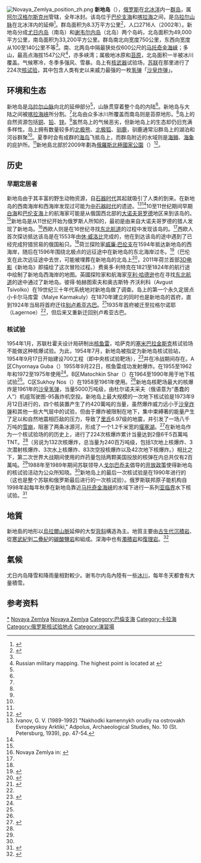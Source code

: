 {{Infobox islands
| name             = 新地岛
| local_name       = {{lang-ru|Но́вая Земля́}}
| native_name      =
| image_name       = Novaya Zemlya-cht.svg
| image_caption    = 新地島地圖
| image_size       =
| map_image        = 
| map_caption      = 
| nickname         =
| location         = [[北冰洋|北冰洋]]
| coordinates      = {{Coord|74|N|56|E|type:isle_region:RU_dim:2000000|display=inline,title}}
| archipelago      =
| total_islands    =
| major_islands    = 2
| area_km2         = 90650
| length_km        =
| width_km         =
| highest_mount    =
| elevation_m      = 1547
| population       = 2,400
| population_as_of = 2010
| density_km2      =
| ethnic_groups    =
| country          = [[俄罗斯|俄罗斯]]
| country_admin_divisions_title   = Federal subject
| country_admin_divisions         = [[阿尔汉格尔斯克州|阿尔汉格尔斯克州]]
| country_largest_city            = {{tsl|en|Belushya Guba||Belushya Guba}}
| country_largest_city_population = 1,972
| additional_info  =
}}
[[File:Novaya_Zemlya_position_zh.png|thumb]]
'''新地岛'''（{{lang-ru|'''Новая Земля'''}}），[[俄罗斯|俄罗斯]]在[[北冰洋|北冰洋]]内一[[群岛|群岛]]，属[[阿尔汉格尔斯克州|阿尔汉格尔斯克州]]管辖，全年冰封。该岛位于[[巴伦支海|巴伦支海]]和[[喀拉海|喀拉海]]之间，是[[乌拉尔山脉|乌拉尔山脉]]在北冰洋内的延伸<ref name="nasa">{{cite web|url=http://visibleearth.nasa.gov/view_rec.php?id=5612|title=Novaya Zemlya, Northern Russia|publisher=NASA|accessdate=2006-10-14|deadurl=yes|archiveurl=https://web.archive.org/web/20061011094505/http://www.visibleearth.nasa.gov/view_rec.php?id=5612|archivedate=2006-10-11}}</ref>。群岛面积为8.3万平方公里<ref name="Serebryanny">{{cite journal|author=Leonid Serebryanny|title=The colonization and peoples of Novaya Zemlya then and now|journal= Nationalities Papers|volume=25|issue=2|pages=301–309|doi=10.1080/00905999708408505|language=en}}</ref>，人口2716人（2002年）。新地岛分成[[尤日内岛|尤日内岛]]（南岛）和[[谢韦尔内岛|谢韦尔内岛]]（北岛）两个岛屿，北岛面积为49,000平方公里，南岛面积为33,200平方公里。群岛南北向宽度750公里，东西向宽度从100至140公里不等<ref name="khalturin_2005"/>。南、北两岛中隔最狭处仅600公尺的[[马托奇金海峡|马托奇金海峡]]；多山，最高点海拔1547公尺<ref name="map">Russian military mapping. The highest point is located at {{coord|75|10|N|57|50|E|display=inline}}</ref>，亦多峡湾；属极地冰原和[[凍原|苔原]]，北岛面积一半被冰川覆盖。气候寒冷，冬季多强风、雪暴。岛上有[[核武器|核武器]]试验场，[[苏联|苏联]]在那里进行了224次[[核试验|核试验]]，其中包含人类有史以来威力最强的一枚[[氢弹|氢弹]]「[[沙皇炸弹|沙皇炸弹]]」。

== 环境和生态 ==
新地岛是[[乌拉尔山脉|乌拉尔山脉]]向北的延伸部分<ref name="nasa"/>，山脉贯穿着整个岛的内陆<ref name="eb1911"/>。新地岛与大陆之间被[[喀拉海峡|喀拉海峡]]所分割。<ref name="eb1911"/>北岛由众多冰川所覆盖而南岛则是苔原地形。<ref name="eb1911"/>岛上的自然资源包括[[铜|铜]]、[[铅|铅]]、[[锌|锌]]。<ref name="eb1911"/>虽然岛上的气候恶劣，但新地岛上的生态却仍旧充满多样性。岛上拥有数量较多的[[北极熊|北极熊]]、[[北极狐|北极狐]]、[[驯鹿|驯鹿]]，驯鹿通常沿群岛上的湖泊和河谷群聚<ref name="Serebryanny"/>。夏季时会有成群的[[海鸟|海鸟]]飞抵岛上，而群岛附近的水域则是[[海狮|海狮]]、[[海象|海象]]的庇护所。<ref name="Serebryanny"/>新地島北部於2009年劃為[[俄羅斯北極國家公園|俄羅斯北極國家公園]]（{{lang|ru|Русская Арктика}}）<ref name="strf">{{cite web | date = 2009-06-15 | url = http://www.strf.ru/material.aspx?CatalogId=222&d_no=20934 | title = Учреждён национальный парк «Русская Арктика» | publisher = Наука и технологии России | accessdate = 2009-06-22 | language = ru | archive-url = https://web.archive.org/web/20160325014827/http://www.strf.ru/material.aspx?CatalogId=222&d_no=20934 | archive-date = 2016-03-25 | dead-url = yes }}</ref>。

== 历史 ==
=== 早期定居者 ===
新地岛由于其丰富的野生动物资源，自[[石器时代|石器时代]]其起就吸引了人类的到来。在新地岛的西南海岸和西海岸发现过可能为[[中石器时代|中石器时代]]的遗迹。<ref>Ivanov, G. V. (1989-1992) "Nakhodki kamennykh orudiy na ostrovakh Evropeyskoy Arktiki," Adpolus, Archaeological Studies, No. 10 (St. Petersburg, 1939), pp. 47-54.</ref><ref name="Serebryanny"/>10至11世纪期间早期[[白海|白海]]和[[巴伦支海|巴伦支海]]上的航海家可能是从俄国西北部的[[大诺夫哥罗德|大诺夫哥罗德]]地区来到该岛的。<ref name="Serebryanny"/>新地岛是从11世纪开始为俄罗斯人所知的，最初是由来自大诺夫哥罗德的猎人发现了新地岛。<ref name="eb1911">Novaya Zemlya in: {{cite web|url=http://www.1911encyclopedia.org/Novaya_Zemlya |title=Encyclopaedia Britannica (11th ed.) |year=1911 |accessdate=2006-10-14 |deadurl=yes |archiveurl=https://web.archive.org/web/20071017172753/http://1911encyclopedia.org/Novaya_Zemlya |archivedate=2007-10-17 }}</ref>西欧人则是在16世纪寻找[[东北航道|东北航道]]的过程中发现该岛的。<ref name="eb1911"/>西欧人首次探访抵达该岛是在1553年由[[休·威洛比|休·威洛比]]完成的，他在到达该岛的途中遇到了已经完成狩猎贸易的俄国船只。<ref name="eb1911"/>荷兰探险家[[威廉·巴伦支|威廉·巴伦支]]在1594年抵达新地岛的西海岸，随后在1596年围绕北极点的远征途中在新地岛的东北海岸过冬。<ref name="whitfield">{{cite book|title=New Found Lands: Maps in the History of Exploration|url=https://archive.org/details/newfoundlandsmap0000whit|year=1998|first=Peter|last=Whitfield|publisher=Routledge|location=UK|isbn=0-415-92026-4|accessdate = 2006-10-14}}</ref>（巴伦支在此次远征途中去世，可能被埋葬在新地岛的北岛上<ref>{{cite journal|url=http://pubs.aina.ucalgary.ca/arctic/Arctic55-4-329.pdf|title="Search for Barents: Evaluation of Possible Burial Sites on North Novaya Zemlya, Russia"|author=Jaapjan J. Zeeberg,Pieter M. Floore, George J.R. Maat and Jerzy H. Gawronski|journal=Arctic|volume=55|issue=4|pages=329–338|access-date=2012-11-01|archive-date=2017-11-08|archive-url=https://web.archive.org/web/20171108231041/http://pubs.aina.ucalgary.ca/arctic/Arctic55-4-329.pdf|dead-url=no}}</ref>，2011年荷兰首部[[3D电影|3D电影]]《新地岛》即描绘了这次冒险过程。）费奥多·利特克在1821至1824年的航行途中绘制了新地岛西海岸的地图。英國探险家和航海家[[亨利·哈德逊|亨利·哈德逊]]也在寻找[[东北航道|东北航道]]的途中通过了新地岛。彼得·帕赫图索夫和奥古斯特·齐沃利科（Avgust Tsivolko）在19世纪三十年代系统地对新地岛做了调查。岛上的第一个永久定居点小卡尔马库雷（Malye Karmakuly）在1870年建立的同时也是新地岛的首府，直到1924年当局将首府迁往[[别卢希亚古巴|别卢希亚古巴]]。<ref name="history3">{{cite web|url=http://www.belushka-info.ru/history3.htm|title=Новая земля в 1917—1941 гг|publisher=belushka-info.ru|date=|accessdate=2012-09-27|archive-date=2010-12-08|archive-url=https://web.archive.org/web/20101208215450/http://belushka.virtbox.ru/history3.htm|dead-url=no}}</ref>1935年首府被迁至拉格尔诺耶（Lagernoe）<ref name="history3"/>，但后来又重新迁回别卢希亚古巴。

=== 核试验 ===
1954年1月，苏联杜霍夫设计局研制出[[核鱼雷|核鱼雷]]，哈萨克的[[塞米伊|塞米巴拉金斯克]]核试验场不能做这种核爆试验。为此，1954年7月，新地岛被指定为新地岛核试验站，1954年9月17日开始建设700工程（即中央核试验靶场），<ref name="khalturin_2005">{{cite journal|url=http://www.tandfonline.com/doi/abs/10.1080/08929880590961862|title=A Review of Nuclear Testing by the Soviet Union at Novaya Zemlya, 1955–1990|first=Vitaly I.|last=Khalturin|coauthors=Rautian, Tatyana G.; Richards, Paul G.; Leith, William S.|journal=Science and Global Security|volume=13|issue=1|year=2005|pages=1–42|doi=10.1080/08929880590961862|language=en|access-date=2012-10-30|archive-date=2021-07-08|archive-url=https://web.archive.org/web/20210708082807/https://www.tandfonline.com/doi/abs/10.1080/08929880590961862|dead-url=no}}</ref>并在冷战期间存在。A区Chyornaya Guba（{{coord|70.7|N|54.6|E|}}）1955年9月22日，核鱼雷成功发射爆炸。在1955至1962年和1972至1975年使用<ref name="khalturin_2005"/>。B区Matochkin Shar（{{coord|73.4|N|54.9|E|display=inline}}）在1964至1990年用于地下核试验<ref name="khalturin_2005"/>。C区Sukhoy Nos（{{coord|73.7|N|54.0|E|display=inline}}）在1958至1961年使用。<ref name="khalturin_2005"/>新地岛核靶场最大的核爆炸是1961年的[[沙皇炸彈|沙皇氢弹]]，当量5000万吨级，由杜尔诺夫采夫（俄语意为“愚蠢的人”）机组驾驶图-95轰炸机空投。新地岛上最大规模的一次地下核试验是1973年9月12日进行的，四个核装置产生了约420萬吨的当量，虽然爆炸威力远小于[[沙皇炸弹|沙皇炸弹]]和其他一些大气层中的试验，但由于爆炸被限制在地下，集中束縛著的能量产生了足以和自然地震相匹敌的压力，导致了[[黎克特制地震震級|里氏]]6.97级的地震，并引发了一场八千万吨的[[雪崩|雪崩]]，阻塞了两条冰源河，形成了一个1.2千米宽的[[堰塞湖|堰塞湖]]。<ref name="lamont_doherty">{{cite web |url=http://www.ldeo.columbia.edu/news/2005/11_28_05.htm |title=Frozen in Time: A Cold War Relic Gives up its Secrets |first=Sara |last=Pratt |date=2005-11-28 |publisher=Lamont-Doherty Earth Observatory, Columbia University |accessdate=2006-10-14 |archive-date=2020-09-16 |archive-url=https://web.archive.org/web/20200916080615/https://www.ldeo.columbia.edu/news/2005/11_28_05.htm |dead-url=no }}</ref>在新地岛作为一个核试验场的的历史上，进行了224次核爆炸累计当量达到2億6千5百萬吨TNT。<ref name="khalturin_2005"/>（另说为132次核爆炸，总当量为240百万吨级，包括1次地上核爆炸、3次潜射核爆炸、3次水上核爆炸、83次空投核爆炸以及42次地下核爆炸。）相比之下，第二次世界大战期间使用的炸药量包括两颗美国投放的核弹在内总共仅有2百萬吨。<ref name="lamont_doherty" />1988年至1989年期间苏联领导人[[米哈伊尔·戈尔巴乔夫|戈尔巴乔夫]]倡导的[[开放政策|开放政策]]使得新地岛的核试验活动为公众所知晓。<ref name="khalturin_2005"/>新地岛上的最后一次核试验是在1990年进行的（这也是整个苏联和俄罗斯最后进行的一次核试验）。俄罗斯联邦原子能机构自1998年起每年秋季在新地岛靠近[[马托奇金海峡|马托奇金海峡]]的水域下进行一系列[[臨界質量|亚临界]]水下核试验。<ref name="jasinsky">{{cite journal |title=Russia: Of Truth and Testing |first=Michael |last=Jasinski |coauthors=Chuen, Cristina; Ferguson, Charles D. |journal=Bulletin of the Atomic Scientists|volume=58 |issue=5 |pages=60–65 |year=2002|doi=10.2968/058005017 |url=http://intl-bos.sagepub.com/content/58/5/60.extract}}</ref>

==地質==
新地島的地形以[[乌拉尔山脉|烏拉爾山脈]]延伸的大型[[背斜|背斜]]構造為主。地質主要由[[古生代|古生代]][[沉積岩|沉積岩]]、從[[寒武紀|寒武紀]]到[[二疊紀|二疊紀]]的[[碳酸鹽岩|碳酸鹽岩]]和{{link-en|矽質碎屑岩|siliciclastic}}組成。深海中也有[[浊积岩|濁積岩]]和[[复理岩|復理岩]]。<ref>{{Cite web|title=Detrital zircon geochronology of Palaeozoic Novaya Zemlya – a key to understanding the basement of the Barents Shelf|url=https://onlinelibrary.wiley.com/doi/10.1111/ter.12064|access-date=9/3/2022|language=en|archive-date=2022-06-10|archive-url=https://web.archive.org/web/20220610121930/https://onlinelibrary.wiley.com/doi/10.1111/ter.12064}}</ref>

==氣候==
尤日内岛降雪和降雨量相對較少。谢韦尔内岛內陸有一些[[冰川|冰川]]，每年冬天都會有大量積雪。
{{Weather box
|location=新地岛
|metric first=yes
|single line=yes
|Jan record high C = 2.6
|Feb record high C = 1.7
|Mar record high C = 2.0
|Apr record high C = 7.8
|May record high C = 17.6
|Jun record high C = 22.2
|Jul record high C = 28.3
|Aug record high C = 23.8
|Sep record high C = 16.5
|Oct record high C = 9.7
|Nov record high C = 4.5
|Dec record high C = 2.5
|year record high C = 28.3
|Jan high C = -10.9
|Feb high C = -11.5
|Mar high C = -9.1
|Apr high C = -6.7
|May high C = -1.4
|Jun high C = 4.9
|Jul high C = 10.3
|Aug high C = 9.0
|Sep high C = 5.5
|Oct high C = -0.1
|Nov high C = -4.8
|Dec high C = -8.1
|year high C = -1.9
|Jan mean C = -14.1
|Feb mean C = -14.7
|Mar mean C = -12.2
|Apr mean C = -9.9
|May mean C = -3.7
|Jun mean C = 2.5
|Jul mean C = 7.3
|Aug mean C = 6.8
|Sep mean C = 3.7
|Oct mean C = -1.8
|Nov mean C = -7.1
|Dec mean C = -11.1
|year mean C = -4.5
|Jan low C = -17.3
|Feb low C = -17.9
|Mar low C = -15.2
|Apr low C = -13.0
|May low C = -5.8
|Jun low C = 0.7
|Jul low C = 5.1
|Aug low C = 4.9
|Sep low C = 2.1
|Oct low C = -4.0
|Nov low C = -9.9
|Dec low C = -14.1
|year low C = -7.0
|Jan record low C = -36.0
|Feb record low C = -37.4
|Mar record low C = -40.0
|Apr record low C = -29.9
|May record low C = -25.9
|Jun record low C = -9.6
|Jul record low C = -2.8
|Aug record low C = -1.7
|Sep record low C = -9.9
|Oct record low C = -21.1
|Nov record low C = -29.1
|Dec record low C = -36.2
|year record low C = -40.0
|precipitation colour = green
|Jan precipitation mm = 30
|Feb precipitation mm = 26
|Mar precipitation mm = 24
|Apr precipitation mm = 20
|May precipitation mm = 15
|Jun precipitation mm = 23
|Jul precipitation mm = 36
|Aug precipitation mm = 31
|Sep precipitation mm = 39
|Oct precipitation mm = 35
|Nov precipitation mm = 24
|Dec precipitation mm = 33
|year precipitation mm = 336
|Jan humidity = 78
|Feb humidity = 77
|Mar humidity = 77
|Apr humidity = 76
|May humidity = 78
|Jun humidity = 81
|Jul humidity = 83
|Aug humidity = 83
|Sep humidity = 85
|Oct humidity = 82
|Nov humidity = 79
|Dec humidity = 78
|year humidity = 80
|Jan rain days = 1
|Feb rain days = 1
|Mar rain days = 1
|Apr rain days = 1
|May rain days = 3
|Jun rain days = 10
|Jul rain days = 15
|Aug rain days = 17
|Sep rain days = 19
|Oct rain days = 9
|Nov rain days = 3
|Dec rain days = 2
|year rain days = 82
|Jan snow days = 18
|Feb snow days = 18
|Mar snow days = 19
|Apr snow days = 17
|May snow days = 17
|Jun snow days = 10
|Jul snow days = 1
|Aug snow days = 1
|Sep snow days = 6
|Oct snow days = 17
|Nov snow days = 19
|Dec snow days = 20
|year snow days = 163
|Jan sun = 0
|Feb sun = 25
|Mar sun = 107
|Apr sun = 215
|May sun = 189
|Jun sun = 173
|Jul sun = 229
|Aug sun = 143
|Sep sun = 73
|Oct sun = 40
|Nov sun = 3
|Dec sun = 0
|year sun = 1197
|source 1 = Pogoda.ru.net<ref name=pogoda>{{cite web
| url = http://www.pogodaiklimat.ru/climate/20744.htm
| title = Weather and Climate-The Climate of Malye Karmakuly
| language = ru
| publisher = Weather and Climate (Погода и климат)
| access-date = February 27, 2016
| archive-date = 2016-03-02
| archive-url = https://web.archive.org/web/20160302022503/http://www.pogodaiklimat.ru/climate/20744.htm
}}</ref>
|source 2 = NOAA (sun 1961–1990)<ref name = NOAA>{{cite web
| url = ftp://ftp.atdd.noaa.gov/pub/GCOS/WMO-Normals/TABLES/REG_II/RA/20744.TXT
| title = Malye Karmakuly Climate Normals 1961–1990
| publisher = [[National_Oceanic_and_Atmospheric_Administration|National Oceanic and Atmospheric Administration]]
| access-date = February 27, 2016}}</ref>
|date=November 2012}}

== 参考资料 ==
{{reflist|2}}


{{Commonscat|Novaya Zemlya}}
{{Arctic Islands}}
{{DEFAULTSORT:Novaya Zemlya}}
[[Category:新地岛|*]]
[[Category:阿尔汉格尔斯克州群岛|Novaya Zemlya]]
[[Category:北冰洋群島|Novaya Zemlya]]
[[Category:巴倫支海|Category:巴倫支海]]
[[Category:卡拉海|Category:卡拉海]]
[[Category:俄罗斯核试验地点|Category:俄罗斯核试验地点]]
[[Category:演習場|Category:演習場]]